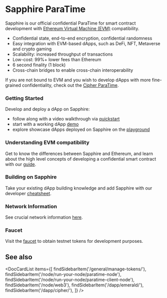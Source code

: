 
# Sapphire ParaTime

Sapphire is our official confidential ParaTime for smart contract development
with [Ethereum Virtual Machine (EVM)] compatibility.

* Confidential state, end-to-end encryption, confidential randomness
* Easy integration with EVM-based dApps, such as DeFi, NFT, Metaverse and
crypto gaming
* Scalability: increased throughput of transactions
* Low-cost: 99%+ lower fees than Ethereum
* 6 second finality (1 block)
* Cross-chain bridges to enable cross-chain interoperability

If you are not bound to EVM and you wish to develop dApps with more
fine-grained confidentiality, check out the
[Cipher ParaTime](../cipher/README.mdx).

[Ethereum Virtual Machine (EVM)]: https://ethereum.org/en/developers/docs/evm/

### Getting Started

Develop and deploy a dApp on Sapphire:
- follow along with a video walkthrough via [quickstart][quickstart]
- start with a working dApp [demo][demo]
- explore showcase dApps deployed on Sapphire on the [playground][playground]

[quickstart]: ./quickstart.mdx
[playground]: https://playground.oasis.io/
[demo]: https://github.com/oasisprotocol/demo-starter

### Understanding EVM compatibility

Get to know the differences between Sapphire and Ethereum, and learn about
the high level concepts of developing a confidential smart contract with our
[guide][guide].

[guide]: ./guide.mdx

### Building on Sapphire

Take your existing dApp building knowledge and add Sapphire with our developer
[cheatsheet](./images/cheatsheet.pdf).

### Network Information

See crucial network information [here][network].

[network]: ./network.mdx

### Faucet

Visit the [faucet][faucet] to obtain testnet tokens for development purposes.

[faucet]: https://faucet.testnet.oasis.io/

## See also

<DocCardList items={[
    findSidebarItem('/general/manage-tokens/'),
    findSidebarItem('/node/run-your-node/paratime-node'),
    findSidebarItem('/node/run-your-node/paratime-client-node'),
    findSidebarItem('/node/web3'),
    findSidebarItem('/dapp/emerald/'),
    findSidebarItem('/dapp/cipher/'),
]} />
